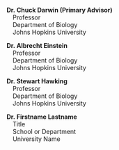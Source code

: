 **Dr. Chuck Darwin (Primary Advisor)**  
&emsp;Professor  
&emsp;Department of Biology  
&emsp;Johns Hopkins University

**Dr. Albrecht Einstein**  
&emsp;Professor  
&emsp;Department of Biology  
&emsp;Johns Hopkins University

**Dr. Stewart Hawking**  
&emsp;Professor  
&emsp;Department of Biology  
&emsp;Johns Hopkins University  

**Dr. Firstname Lastname**  
&emsp;Title  
&emsp;School or Department  
&emsp;University Name
